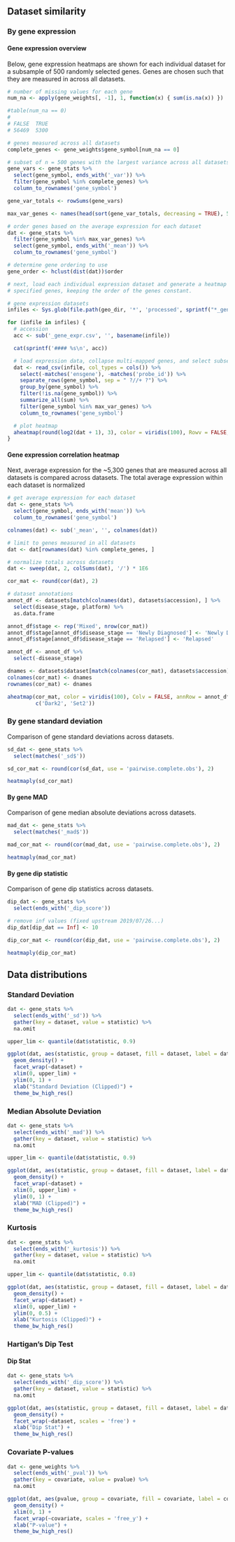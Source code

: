 ## Dataset similarity

### By gene expression

#### Gene expression overview

Below, gene expression heatmaps are shown for each individual dataset for a subsample of 
500 randomly selected genes. Genes are chosen such that they are measured in across all
datasets.

```r
# number of missing values for each gene
num_na <- apply(gene_weights[, -1], 1, function(x) { sum(is.na(x)) })

#table(num_na == 0)
# 
# FALSE  TRUE 
# 56469  5300 

# genes measured across all datasets
complete_genes <- gene_weights$gene_symbol[num_na == 0]
```

```r
# subset of n = 500 genes with the largest variance across all datasets
gene_vars <- gene_stats %>%
  select(gene_symbol, ends_with('_var')) %>%
  filter(gene_symbol %in% complete_genes) %>%
  column_to_rownames('gene_symbol')

gene_var_totals <- rowSums(gene_vars)

max_var_genes <- names(head(sort(gene_var_totals, decreasing = TRUE), 500))

# order genes based on the average expression for each dataset
dat <- gene_stats %>%
  filter(gene_symbol %in% max_var_genes) %>%
  select(gene_symbol, ends_with('_mean')) %>%
  column_to_rownames('gene_symbol')

# determine gene ordering to use
gene_order <- hclust(dist(dat))$order

# next, load each individual expression dataset and generate a heatmap for the
# specified genes, keeping the order of the genes constant.

# gene expression datasets
infiles <- Sys.glob(file.path(geo_dir, '*', 'processed', sprintf("*_gene_expr.csv")))

for (infile in infiles) {
  # accession
  acc <- sub('_gene_expr.csv', '', basename(infile))

  cat(sprintf('#### %s\n', acc))

  # load expression data, collapse multi-mapped genes, and select subset genes
  dat <- read_csv(infile, col_types = cols()) %>%
    select(-matches('ensgene'), -matches('probe_id')) %>%
    separate_rows(gene_symbol, sep = " ?//+ ?") %>%
    group_by(gene_symbol) %>%
    filter(!is.na(gene_symbol)) %>%
    summarize_all(sum) %>%
    filter(gene_symbol %in% max_var_genes) %>%
    column_to_rownames('gene_symbol')

  # plot heatmap
  aheatmap(round(log2(dat + 1), 3), color = viridis(100), Rowv = FALSE, main = acc)
}
```

#### Gene expression correlation heatmap

Next, average expression for the ~5,300 genes that are measured across all datasets 
is compared across datasets. The total average expression within each dataset is
normalized 

```r
# get average expression for each dataset
dat <- gene_stats %>%
  select(gene_symbol, ends_with('mean')) %>%
  column_to_rownames('gene_symbol')

colnames(dat) <- sub('_mean', '', colnames(dat))

# limit to genes measured in all datasets
dat <- dat[rownames(dat) %in% complete_genes, ]

# normalize totals across datasets
dat <- sweep(dat, 2, colSums(dat), '/') * 1E6

cor_mat <- round(cor(dat), 2)

# dataset annotations
annot_df <- datasets[match(colnames(dat), datasets$accession), ] %>%
  select(disease_stage, platform) %>%
  as.data.frame

annot_df$stage <- rep('Mixed', nrow(cor_mat))
annot_df$stage[annot_df$disease_stage == 'Newly Diagnosed'] <- 'Newly Diagnosed'
annot_df$stage[annot_df$disease_stage == 'Relapsed'] <- 'Relapsed'

annot_df <- annot_df %>%
  select(-disease_stage)

dnames <- datasets$dataset[match(colnames(cor_mat), datasets$accession)]
colnames(cor_mat) <- dnames
rownames(cor_mat) <- dnames

aheatmap(cor_mat, color = viridis(100), Colv = FALSE, annRow = annot_df, annColors =
         c('Dark2', 'Set2'))
```

### By gene standard deviation

Comparison of gene standard deviations across datasets.

```r
sd_dat <- gene_stats %>%
  select(matches('_sd$'))

sd_cor_mat <- round(cor(sd_dat, use = 'pairwise.complete.obs'), 2)

heatmaply(sd_cor_mat)
```

#### By gene MAD

Comparison of gene median absolute deviations across datasets.

```r
mad_dat <- gene_stats %>%
  select(matches('_mad$'))

mad_cor_mat <- round(cor(mad_dat, use = 'pairwise.complete.obs'), 2)

heatmaply(mad_cor_mat)
```

#### By gene dip statistic

Comparison of gene dip statistics across datasets.

```r
dip_dat <- gene_stats %>%
  select(ends_with('_dip_score'))

# remove inf values (fixed upstream 2019/07/26...)
dip_dat[dip_dat == Inf] <- 10

dip_cor_mat <- round(cor(dip_dat, use = 'pairwise.complete.obs'), 2)

heatmaply(dip_cor_mat)
```

## Data distributions

### Standard Deviation

```r
dat <- gene_stats %>%
  select(ends_with('_sd')) %>%
  gather(key = dataset, value = statistic) %>%
  na.omit

upper_lim <- quantile(dat$statistic, 0.9)

ggplot(dat, aes(statistic, group = dataset, fill = dataset, label = dataset)) +
  geom_density() +
  facet_wrap(~dataset) +
  xlim(0, upper_lim) +
  ylim(0, 1) +
  xlab("Standard Deviation (Clipped)") +
  theme_bw_high_res()
```

### Median Absolute Deviation

```r
dat <- gene_stats %>%
  select(ends_with('_mad')) %>%
  gather(key = dataset, value = statistic) %>%
  na.omit

upper_lim <- quantile(dat$statistic, 0.9)

ggplot(dat, aes(statistic, group = dataset, fill = dataset, label = dataset)) +
  geom_density() +
  facet_wrap(~dataset) +
  xlim(0, upper_lim) +
  ylim(0, 1) +
  xlab("MAD (Clipped)") +
  theme_bw_high_res()
```

### Kurtosis

```r
dat <- gene_stats %>%
  select(ends_with('_kurtosis')) %>%
  gather(key = dataset, value = statistic) %>%
  na.omit

upper_lim <- quantile(dat$statistic, 0.8)

ggplot(dat, aes(statistic, group = dataset, fill = dataset, label = dataset)) +
  geom_density() +
  facet_wrap(~dataset) +
  xlim(0, upper_lim) +
  ylim(0, 0.5) +
  xlab("Kurtosis (Clipped)") +
  theme_bw_high_res()
```

### Hartigan's Dip Test

#### Dip Stat

```r
dat <- gene_stats %>%
  select(ends_with('_dip_score')) %>%
  gather(key = dataset, value = statistic) %>%
  na.omit

ggplot(dat, aes(statistic, group = dataset, fill = dataset, label = dataset)) +
  geom_density() +
  facet_wrap(~dataset, scales = 'free') +
  xlab("Dip Stat") +
  theme_bw_high_res()
```

### Covariate P-values

```r
dat <- gene_weights %>%
  select(ends_with('_pval')) %>%
  gather(key = covariate, value = pvalue) %>%
  na.omit

ggplot(dat, aes(pvalue, group = covariate, fill = covariate, label = covariate)) +
  geom_density() +
  xlim(0, 1) +
  facet_wrap(~covariate, scales = 'free_y') +
  xlab("P-value") +
  theme_bw_high_res()
```

